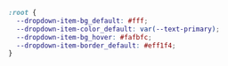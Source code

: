 ```css
:root {
  --dropdown-item-bg_default: #fff;
  --dropdown-item-color_default: var(--text-primary);
  --dropdown-item-bg_hover: #fafbfc;
  --dropdown-item-border_default: #eff1f4;
}
```

